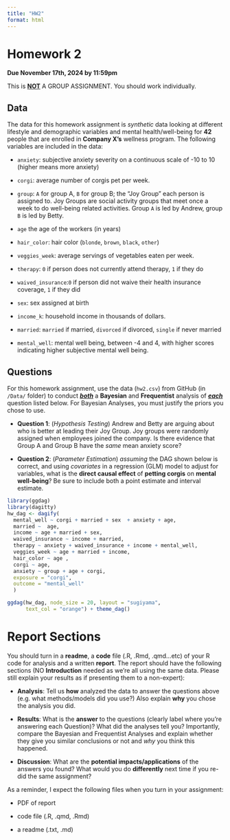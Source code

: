 ```yaml
---
title: "HW2"
format: html
---
```


# Homework 2

**Due November 17th, 2024 by 11:59pm**

This is [**NOT**]{.underline} A GROUP ASSIGNMENT. You should work individually.

## Data

The data for this homework assignment is *synthetic* data looking at different lifestyle and demographic variables and mental health/well-being for **42** people that are enrolled in **Company X's** wellness program. The following variables are included in the data:

-   `anxiety`: subjective anxiety severity on a continuous scale of -10 to 10 (higher means more anxiety)

-   `corgi`: average number of corgis pet per week.

-   `group`: `A` for group A, `B` for group B; the "Joy Group" each person is assigned to. Joy Groups are social activity groups that meet once a week to do well-being related activities. Group `A` is led by Andrew, group `B` is led by Betty.

-   `age` the age of the workers (in years)

-   `hair_color`: hair color (`blonde`, `brown`, `black`, `other`)

-   `veggies_week`: average servings of vegetables eaten per week.

-   `therapy`: `0` if person does not currently attend therapy, `1` if they do

-   `waived_insurance`:`0` if person did not waive their health insurance coverage, `1` if they did

-   `sex`: sex assigned at birth

-   `income_k`: household income in thousands of dollars.

-   `married`: `married` if married, `divorced` if divorced, `single` if never married

-   `mental_well`: mental well being, between -4 and 4, with higher scores indicating higher subjective mental well being.

## Questions

For this homework assignment, use the data (`hw2.csv`) from GitHub (in `/Data/` folder) to conduct [***both***]{.underline} a **Bayesian** and **Frequentist** analysis of [***each***]{.underline} question listed below. For Bayesian Analyses, you must justify the priors you chose to use.

-   **Question 1**: (*Hypothesis Testing*) Andrew and Betty are arguing about who is better at leading their Joy Group. Joy groups were randomly assigned when employees joined the company. Is there evidence that Group A and Group B have the *same* mean anxiety score?

-   **Question 2**: (*Parameter Estimation*) *assuming* the DAG shown below is correct, and using *covariates* in a regression (GLM) model to adjust for variables, what is the **direct causal effect** of **petting corgis** on **mental well-being**? Be sure to include both a point estimate and interval estimate.

```r
library(ggdag)
library(dagitty)
hw_dag <- dagify(
  mental_well ~ corgi + married + sex  + anxiety + age,
  married ~  age,
  income ~ age + married + sex,
  waived_insurance ~ income + married,
  therapy ~ anxiety + waived_insurance + income + mental_well,
  veggies_week ~ age + married + income,
  hair_color ~ age ,
  corgi ~ age,
  anxiety ~ group + age + corgi,
  exposure = "corgi",
  outcome = "mental_well"
  )

ggdag(hw_dag, node_size = 20, layout = "sugiyama",
      text_col = "orange") + theme_dag()

```

# Report Sections

You should turn in a **readme**, a **code** file (.R, .Rmd, .qmd...etc) of your R code for analysis and a written **report**. The report should have the following sections (NO **Introduction** needed as we're all using the same data. Please still explain your results as if presenting them to a non-expert):

-   **Analysis**: Tell us **how** analyzed the data to answer the questions above (e.g. what methods/models did you use?) Also explain **why** you chose the analysis you did.

-   **Results**: What is the **answer** to the questions (clearly label where you're answering each Question)? What did the analyses tell you? Importantly, compare the Bayesian and Frequentist Analyses and explain whether they give you similar conclusions or not and *why* you think this happened.

-   **Discussion**: What are the **potential impacts/applications** of the answers you found? What would you do **differently** next time if you re-did the same assignment?

As a reminder, I expect the following files when you turn in your assignment:

-   PDF of report

-   code file (.R, .qmd, .Rmd)

-   a readme (.txt, .md)
